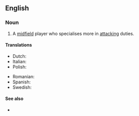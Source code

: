 ==English==

===Noun===
{{wikipedia|Midfielder#Attacking midfielder|attacking midfielder}}
{{en-noun|head=[[attacking]] [[midfielder]]}}

# {{lb|en|soccer}} A [[midfield]] player who specialises more in [[attacking]] duties.

====Translations====
{{trans-top|midfield player}}
* Dutch: {{t|nl|aanvallende middenvelder|c}}
* Italian: {{t|it|trequartista|m|f}}
* Polish: {{t|pl|ofensywny pomocnik|m}}
{{trans-mid}}
* Romanian: {{t|ro|mijlocaș ofensiv|m}}
* Spanish: {{t|es|mediapunta}}
* Swedish: {{t|sv|offensiv mittfältare|c}}
{{trans-bottom}}

====See also====
* {{l|en|defensive midfielder}}